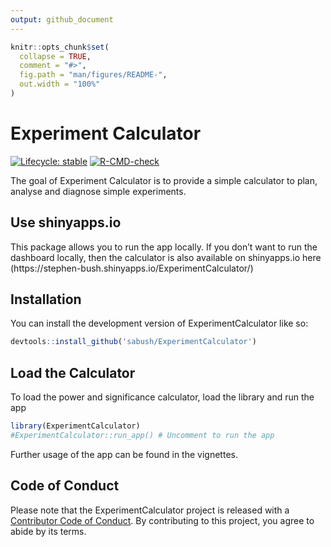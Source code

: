 ```yaml
---
output: github_document
---
```


<!-- README.md is generated from README.Rmd. Please edit that file -->

```r
knitr::opts_chunk$set(
  collapse = TRUE,
  comment = "#>",
  fig.path = "man/figures/README-",
  out.width = "100%"
)
```

# Experiment Calculator

<!-- badges: start -->
[![Lifecycle: stable](https://img.shields.io/badge/lifecycle-stable-brightgreen.svg)](https://lifecycle.r-lib.org/articles/stages.html#stable)
[![R-CMD-check](https://github.com/sabush/ExperimentCalculator/actions/workflows/R-CMD-check.yaml/badge.svg)](https://github.com/sabush/ExperimentCalculator/actions/workflows/R-CMD-check.yaml)
<!-- badges: end -->

The goal of Experiment Calculator is to provide a simple calculator to plan, analyse and diagnose simple experiments. 

## Use shinyapps.io

This package allows you to run the app locally. If you don't want to run the dashboard locally, then the calculator is also available on shinyapps.io here (https://stephen-bush.shinyapps.io/ExperimentCalculator/)

## Installation

You can install the development version of ExperimentCalculator like so:

```r
devtools::install_github('sabush/ExperimentCalculator')

```

## Load the Calculator

To load the power and significance calculator, load the library and run the app

```r
library(ExperimentCalculator)
#ExperimentCalculator::run_app() # Uncomment to run the app
```

Further usage of the app can be found in the vignettes.

## Code of Conduct
  
Please note that the ExperimentCalculator project is released with a [Contributor Code of Conduct](https://contributor-covenant.org/version/2/1/CODE_OF_CONDUCT.html). By contributing to this project, you agree to abide by its terms.
